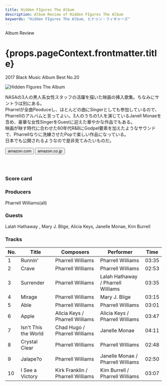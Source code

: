 ```yaml
---
title: Hidden FIgures The Album
description: Album Review of Hidden FIgures The Album
keywords: "Hidden FIgures The Album, ヒドゥン・フィギャーズ"
---
```





<p className="largeP">Album Review</p>
<h1 className="h1--no--margin">{props.pageContext.frontmatter.title}</h1>
<p className="largeP">
  <Link to="/best50/2017/">2017 Black Music Album Best No.20</Link>
</p>

<Row  className="image-card-group">
	<Column colMd={"3"} colLg={"4"} noGutterMdLeft="">
       <ImageCard>

![Hidden FIgures The Album](../../images/cd/hiddenfiguresL.jpg)

</ImageCard>
	</Column>
	<Column colMd={"4"} colLg={"8"} noGutterMdLeft="">
	<p>
	NASAの3人の黒人系女性スタッフの活躍を描いた映画の挿入歌集。ちなみにサントラは別にある。
	<br/>Pharrelが全曲Peoduceし、ほとんどの曲にSingerとしても参加しているので、Pharrellのアルバムと言ってよい。3人のうちの1人を演じているJanell Monaeを含め、豪華な女性SingerをGuestに迎えた華やかな作品でもある。
	<br/>映画が映す時代に合わせた60年代R&BにGodpel要素を加えたようなサウンドで、Pharrellなりに洗練させたPopで楽しい作品になっている。
	<br/>日本でも公開されるようなので是非見てみたいものだ。
	</p>
	<div>
	  <Button className="button-right-mergin"  href="https://amzn.to/2BRUGM3" kind="primary" size="small" renderIcon={ArrowUpRight24}>
      amazon.com
    </Button>
    <Button className="button-right-mergin"  href="https://amzn.to/2EDcA6e" kind="secondary" size="small" renderIcon={ArrowUpRight24}>
      amazon.co.jp
    </Button>
	</div>
	<a href="https://geo.music.apple.com/jp/album/hidden-figures-the-album/1173993509?mt=1&app=music&ls=1&at=11lcug" style="display:inline-block;overflow:hidden;background:url(https://linkmaker.itunes.apple.com/ja-jp/lockup.svg?releaseDate=2016-12-09&kind=album&bubble=apple_music&style=standard-black) no-repeat;width:180px;height:45px;"></a>
	</Column>
</Row>
<Row >
	<Column colMd={"4"} colLg={"4"} noGutterMdLeft="">
	<div>
    <h3>Score card</h3>
		<SliderJS1 value="5" />
    <SliderJS2 value="3" />
		<SliderJS3 value="1" />
    <SliderJS4 value="8" />
	</div>
</Column>
<Column colMd={"8"} colLg={"8"} noGutterMdLeft="">
<div>
<h3>Producers</h3>
<p>
	Pharrell Williams(all)
</p>
<h3>Guests</h3>
<p>
	Lalah Hathaway , Mary J. Blige, Alicia Keys, Janelle Monae, Kim Burrell
</p>
</div>
</Column>
</Row>

<h3>Tracks</h3>

| No. | Title                | Composers                         | Performer                          | Time  |
| --- | -------------------- | --------------------------------- | ---------------------------------- | ----- |
| 1   | Runnin'              | Pharrell Williams                 | Pharrell Williams                  | 03:35 |
| 2   | Crave                | Pharrell Williams                 | Pharrell Williams                  | 02:53 |
| 3   | Surrender            | Pharrell Williams                 | Lalah Hathaway / Pharrell Williams | 03:35 |
| 4   | Mirage               | Pharrell Williams                 | Mary J. Blige                      | 03:15 |
| 5   | Able                 | Pharrell Williams                 | Pharrell Williams                  | 03:01 |
| 6   | Apple                | Alicia Keys / Pharrell Williams   | Alicia Keys / Pharrell Williams    | 03:47 |
| 7   | Isn't This the World | Chad Hugo / Pharrell Williams     | Janelle Monae                      | 04:11 |
| 8   | Crystal Clear        | Pharrell Williams                 | Pharrell Williams                  | 02:48 |
| 9   | Jalape?o             | Pharrell Williams                 | Janelle Monae / Pharrell Williams  | 02:50 |
| 10  | I See a Victory      | Kirk Franklin / Pharrell Williams | Kim Burrell / Pharrell Williams    | 03:07 |
